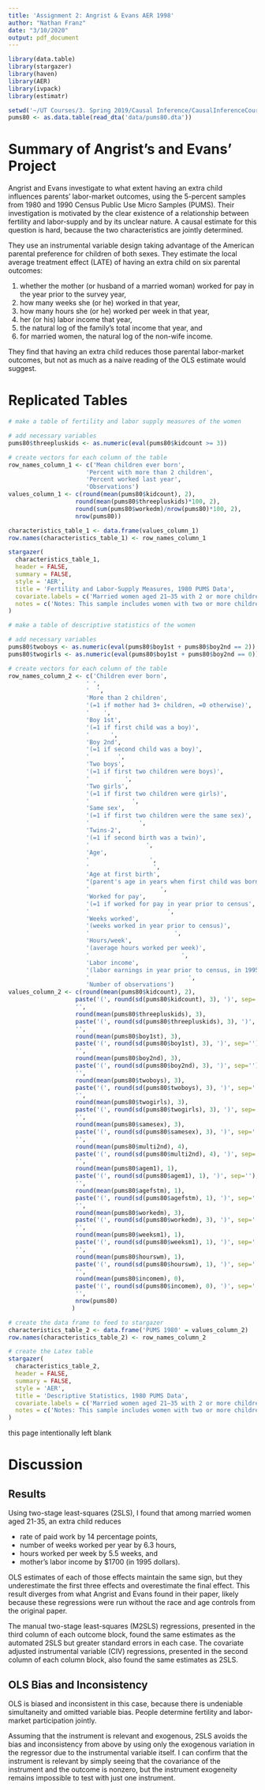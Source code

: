 ```yaml
---
title: 'Assignment 2: Angrist & Evans AER 1998'
author: "Nathan Franz"
date: "3/10/2020"
output: pdf_document
---
```



```r
library(data.table)
library(stargazer)
library(haven)
library(AER)
library(ivpack)
library(estimatr)

setwd('~/UT Courses/3. Spring 2019/Causal Inference/CausalInferenceCourseHomework/Assignment2_IV')
pums80 <- as.data.table(read_dta('data/pums80.dta'))
```


# Summary of Angrist's and Evans' Project



Angrist and Evans investigate to what extent having an extra child influences parents' labor-market outcomes, using the 5-percent samples from 1980 and 1990 Census Public Use Micro Samples (PUMS). Their investigation is motivated by the clear existence of a relationship between fertility and labor-supply and by its unclear nature. A causal estimate for this question is hard, because the two characteristics are jointly determined.

They use an instrumental variable design taking advantage of the American parental preference for children of both sexes. They estimate the local average treatment effect (LATE) of having an extra child on six parental outcomes:

1. whether the mother (or husband of a married woman) worked for pay in the year prior to the survey year, 
2. how many weeks she (or he) worked in that year, 
3. how many hours she (or he) worked per week in that year, 
4. her (or his) labor income that year, 
5. the natural log of the family's total income that year, and
6. for married women, the natural log of the non-wife income.

They find that having an extra child reduces those parental labor-market outcomes, but not as much as a naive reading of the OLS estimate would suggest.

# Replicated Tables

```r
# make a table of fertility and labor supply measures of the women

# add necessary variables
pums80$threepluskids <- as.numeric(eval(pums80$kidcount >= 3))

# create vectors for each column of the table
row_names_column_1 <- c('Mean children ever born',
                      'Percent with more than 2 children',
                      'Percent worked last year',
                      'Observations')
values_column_1 <- c(round(mean(pums80$kidcount), 2),
                   round(mean(pums80$threepluskids)*100, 2),
                   round(sum(pums80$workedm)/nrow(pums80)*100, 2),
                   nrow(pums80))

characteristics_table_1 <- data.frame(values_column_1)
row.names(characteristics_table_1) <- row_names_column_1

stargazer(
  characteristics_table_1, 
  header = FALSE,
  summary = FALSE, 
  style = 'AER',
  title = 'Fertility and Labor-Supply Measures, 1980 PUMS Data',
  covariate.labels = c('Married women aged 21–35 with 2 or more children', ''),
  notes = c('Notes: This sample includes women with two or more children', 'except for women whose second birth was less than a year old', 'at the time of survey.')
)
```



```r

# make a table of descriptive statistics of the women

# add necessary variables
pums80$twoboys <- as.numeric(eval(pums80$boy1st + pums80$boy2nd == 2))
pums80$twogirls <- as.numeric(eval(pums80$boy1st + pums80$boy2nd == 0))

# create vectors for each column of the table
row_names_column_2 <- c('Children ever born',
                      ' ',
                      '  ',
                      'More than 2 children',
                      '(=1 if mother had 3+ children, =0 otherwise)',
                      '    ',
                      'Boy 1st',
                      '(=1 if first child was a boy)',
                      '      ',
                      'Boy 2nd',
                      '(=1 if second child was a boy)',
                      '        ',
                      'Two boys',
                      '(=1 if first two children were boys)',
                      '          ',
                      'Two girls',
                      '(=1 if first two children were girls)',
                      '            ',
                      'Same sex',
                      '(=1 if first two children were the same sex)',
                      '              ',
                      'Twins-2',
                      '(=1 if second birth was a twin)',
                      '                ',
                      'Age',
                      '                 ',
                      '                  ',
                      'Age at first birth',
                      "(parent's age in years when first child was born)",
                      '                    ',
                      'Worked for pay',
                      '(=1 if worked for pay in year prior to census',
                      '                      ',
                      'Weeks worked',
                      '(weeks worked in year prior to census)',
                      '                        ',
                      'Hours/week',
                      '(average hours worked per week)',
                      '                          ',
                      'Labor income',
                      '(labor earnings in year prior to census, in 1995 dollars)',
                      '                            ',
                      'Number of observations')
values_column_2 <- c(round(mean(pums80$kidcount), 2),
                   paste('(', round(sd(pums80$kidcount), 3), ')', sep=''),
                   '',
                   round(mean(pums80$threepluskids), 3),
                   paste('(', round(sd(pums80$threepluskids), 3), ')', sep=''),
                   '',
                   round(mean(pums80$boy1st), 3),
                   paste('(', round(sd(pums80$boy1st), 3), ')', sep=''),
                   '',
                   round(mean(pums80$boy2nd), 3),
                   paste('(', round(sd(pums80$boy2nd), 3), ')', sep=''),
                   '',
                   round(mean(pums80$twoboys), 3),
                   paste('(', round(sd(pums80$twoboys), 3), ')', sep=''),
                   '',
                   round(mean(pums80$twogirls), 3),
                   paste('(', round(sd(pums80$twogirls), 3), ')', sep=''),
                   '',
                   round(mean(pums80$samesex), 3),
                   paste('(', round(sd(pums80$samesex), 3), ')', sep=''),
                   '',
                   round(mean(pums80$multi2nd), 4),
                   paste('(', round(sd(pums80$multi2nd), 4), ')', sep=''),
                   '',
                   round(mean(pums80$agem1), 1),
                   paste('(', round(sd(pums80$agem1), 1), ')', sep=''), 
                   '',
                   round(mean(pums80$agefstm), 1),
                   paste('(', round(sd(pums80$agefstm), 1), ')', sep=''),
                   '',
                   round(mean(pums80$workedm), 3),
                   paste('(', round(sd(pums80$workedm), 3), ')', sep=''), 
                   '',
                   round(mean(pums80$weeksm1), 1),
                   paste('(', round(sd(pums80$weeksm1), 1), ')', sep=''),
                   '',
                   round(mean(pums80$hourswm), 1),
                   paste('(', round(sd(pums80$hourswm), 1), ')', sep=''),
                   '',
                   round(mean(pums80$incomem), 0),
                   paste('(', round(sd(pums80$incomem), 0), ')', sep=''),
                   '',
                   nrow(pums80)
                  )

# create the data frame to feed to stargazer
characteristics_table_2 <- data.frame('PUMS 1980' = values_column_2)
row.names(characteristics_table_2) <- row_names_column_2

# create the Latex table
stargazer(
  characteristics_table_2, 
  header = FALSE,
  summary = FALSE, 
  style = 'AER',
  title = 'Descriptive Statistics, 1980 PUMS Data',
  covariate.labels = c('Married women aged 21–35 with 2 or more children', 'Mean (Standard Deviation)'),
  notes = c('Notes: This sample includes women with two or more children except for women',  'whose second birth was less than a year old when surveyed.')
)

```

\pagebreak

this page intentionally left blank

\pagebreak

# Discussion

## Results

Using two-stage least-squares (2SLS), I found that among married women aged 21-35, an extra child reduces

* rate of paid work by 14 percentage points,
* number of weeks worked per year by 6.3 hours,
* hours worked per week by 5.5 weeks, and
* mother's labor income by $1700 (in 1995 dollars).

OLS estimates of each of those effects maintain the same sign, but they underestimate the first three effects and overestimate the final effect. This result diverges from what Angrist and Evans found in their paper, likely because these regressions were run without the race and age controls from the original paper.

The manual two-stage least-squares (M2SLS) regressions, presented in the third column of each outcome block, found the same estimates as the automated 2SLS but greater standard errors in each case. The covariate adjusted instrumental variable (CIV) regressions, presented in the second column of each column block, also found the same estimates as 2SLS.


## OLS Bias and Inconsistency

OLS is biased and inconsistent in this case, because there is undeniable simultaneity and omitted variable bias. People determine fertility and labor-market participation jointly.

Assuming that the instrument is relevant and exogenous, 2SLS avoids the bias and inconsistency from above by using only the exogenous variation in the regressor due to the instrumental variable itself. I can confirm that the instrument is relevant by simply seeing that the covariance of the instrument and the outcome is nonzero, but the instrument exogeneity remains impossible to test with just one instrument.





